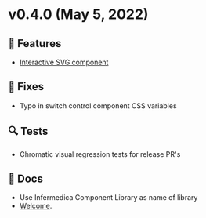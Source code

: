 
<Meta title="Releases/v0.4.x/v0.4.0" />

# v0.4.0 (May 5, 2022)

## 🚀 Features
- [Interactive SVG component](/docs/molecules-interactivesvg)

## 🐛 Fixes
- Typo in switch control component CSS variables

## 🔍 Tests
- Chromatic visual regression tests for release PR's

## 📄 Docs
- Use Infermedica Component Library as name of library
- [Welcome](/docs/welcome).
